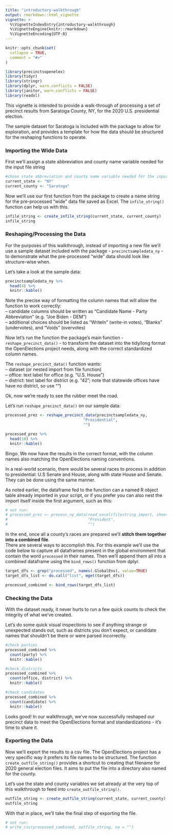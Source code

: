 ```yaml
---
title: "introductory-walkthrough"
output: rmarkdown::html_vignette
vignette: >
  %\VignetteIndexEntry{introductory-walkthrough}
  %\VignetteEngine{knitr::rmarkdown}
  %\VignetteEncoding{UTF-8}
---
```


```r
knitr::opts_chunk$set(
  collapse = TRUE,
  comment = "#>"
)
```

```r
library(precinctsopenelex)
library(tidyr)
library(stringr)
library(dplyr, warn.conflicts = FALSE)
library(janitor, warn.conflicts = FALSE)
library(readxl)
```

This vignette is intended to provide a walk-through of processing a set of precinct results from Saratoga County, NY, for the 2020 U.S. presidential election.  
  
The sample dataset for Saratoga is included with the package to allow for exploration, and provides a template for how the data should be structured for the reshaping functions to operate.  
  
### Importing the Wide Data
 
First we'll assign a state abbreviation and county name variable needed for the input file string
```r
#chose state abbreviation and county name variable needed for the input file string
current_state <- "NY"
current_county <- "Saratoga"
```

Now we'll use our first function from the package to create a name string for the pre-processed "wide"  data file saved as Excel. The `infile_string()` function can help us with this. 
```r

infile_string <- create_infile_string(current_state, current_county)
infile_string

```

### Reshaping/Processing the Data

For the purposes of this walkthrough, instead of importing a new file we'll use a sample dataset included with the package - `precinctsampledata_ny` - to demonstrate what the pre-processed "wide" data should look like structure-wise when.    
  
Let's take a look at the sample data:  
```r
precinctsampledata_ny %>% 
  head(4) %>% 
  knitr::kable()

```

Note the precise way of formatting the column names that will allow the function to work correctly:  
 -- candidate columns should be written as "Candidate Name - Party Abbreviation" (e.g. "Joe Biden - DEM")  
 -- additional choices should be listed as "WriteIn" (write-in votes), "Blanks" (undervotes), and "Voids" (overvotes)  
  
Now let's run the function the package's main function - `reshape_precinct_data()` - to transform the dataset into the tidy/long format the OpenElections project needs, along with the correct standardized column names.  

The `reshape_precinct_data()` function wants:  
 -- dataset (or nested import from file function)  
 -- office: text label for office (e.g. "U.S. House")  
 -- district: text label for district (e.g. "42"; note that statewide offices have have no district, so use "")   
  
Ok, now we're ready to see the rubber meet the road.

Let's run `reshape_precinct_data()` on our sample data:

```r
processed_prez <- reshape_precinct_data(precinctsampledata_ny,
                                  "Presidential",
                                  "")

processed_prez %>% 
  head(10) %>% 
  knitr::kable()

```

Bingo. We now have the results in the correct format, with the column names also matching the OpenElections naming conventions.  
  
In a real-world scenario, there would be several races to process in addition to presidential: U.S Senate and House, along with state House and Senate. They can be done using the same manner.  
  
As noted earlier, the dataframe fed to the function can a named R object table already imported in your script, or if you prefer you can also nest the import itself inside the first argument, such as this:

```r
# not run:
# processed_prez <- process_ny_data(read_excel(filestring_import, sheet = "presidential"), 
#                                   "President", 
#                                   "")
```

In the end, once all a county's races are prepared we'll **stitch them together into a combined file**.   
There are several ways to accomplish this. For this example we'll use the code below to capture all dataframes present in the global environment that contain the word `processed` in their names. Then we'll append them all into a combined dataframe using the `bind_rows()` function from dplyr. 

```r

target_dfs <- grep("processed", names(.GlobalEnv), value=TRUE)
target_dfs_list <- do.call("list", mget(target_dfs))

processed_combined <- bind_rows(target_dfs_list)

```

  
### Checking the Data

With the dataset ready, it never hurts to run a few quick counts to check the integrity of what we've created.  
  
Let's do some quick visual inspections to see if anything strange or unexpected stands out, such as districts you don't expect, or candidate names that shouldn't be there or were parsed incorrectly.

```r
#check parties
processed_combined %>% 
  count(party) %>% 
  knitr::kable()

#check districts
processed_combined %>% 
  count(office, district) %>% 
  knitr::kable()

#check candidates
processed_combined %>% 
  count(candidate) %>% 
  knitr::kable()
```

Looks good! In our walkthrough, we've now successfully reshaped our precinct data to meet the OpenElections format and standardizations - it's time to share it.
  
### Exporting the Data

Now we'll export the results to a csv file. The OpenElections project has a very specific way it prefers its file names to be structured. The function `create_outfile_string()` provides a shortcut to creating that filename for 2020 general election files. It aims to put the file into a directory also named for the county.
  
Let's use the state and county variables we set already at the very top of this walkthrough to feed into  `create_outfile_string()`.  

```r
outfile_string <- create_outfile_string(current_state, current_county)
outfile_string
```

With that in place, we'll take the final step of exporting the file.

```r
# not run:
# write_csv(processed_combined, outfile_string, na = "")

```








